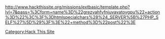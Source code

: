 http://www.hackthissite.org/missions/extbasic/template.php?lvl=7&pass=%3Cform+name%3D%22grezvahfvfnjuvavatovgpu%22+action%3D%22%3C%3F%3Dhtmlspecialchars%28%24_SERVER%5B%27PHP_SELF%27%5D%29%3F%3E%22+method%3D%22post%22%3E

[[Category:Hack This Site]]